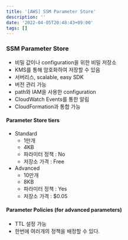 ```yaml
---
title: '[AWS] SSM Parameter Store'
description: ''
date: '2022-04-05T20:48:43+09:00'
tags: []
---
```


### SSM Parameter Store
- 비밀 값이나 configuration을 위한 비밀 저장소
- KMS를 통해 암호화하여 저장할 수 있음
- 서버리스, scalable, easy SDK
- 버전 관리 가능
- path와 IAM을 사용한 configuration
- CloudWatch Events를 통한 알림
- CloudFormation과 통합 가능

#### Parameter Store tiers
- Standard
    - 1만개
    - 4KB
    - 파라미터 정책 : No
    - 저장소 가격 : Free
- Advanced
    - 10만개
    - 8KB
    - 파라미터 정책 : Yes
    - 저장소 가격 : $0.05

#### Parameter Policies (for advanced parameters)
- TTL 설정 가능
- 한번에 여러개의 정책을 배정할 수 있다.
